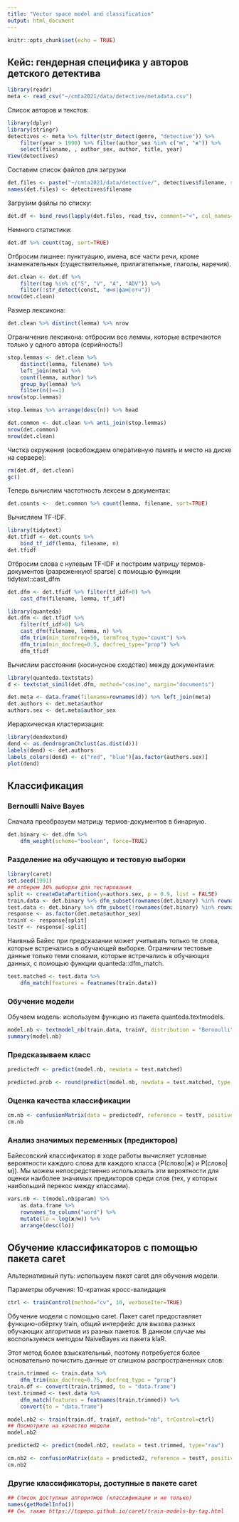 ```yaml
---
title: "Vector space model and classification"
output: html_document
---
```


```r
knitr::opts_chunk$set(echo = TRUE)
```

## Кейс: гендерная специфика у авторов детского детектива

```r
library(readr)
meta <- read_csv("~/cmta2021/data/detective/metadata.csv")
```

Список авторов и текстов: 

```r
library(dplyr)
library(stringr)
detectives <- meta %>% filter(str_detect(genre, "detective")) %>%
    filter(year > 1990) %>% filter(author_sex %in% c("м", "ж")) %>%
    select(filename, , author_sex, author, title, year)
View(detectives)
```

Составим список файлов для загрузки

```r
det.files <- paste("~/cmta2021/data/detective/", detectives$filename, sep="")
names(det.files) <- detectives$filename
```

Загрузим файлы по списку:

```r
det.df <- bind_rows(lapply(det.files, read_tsv, comment="<", col_names=c("word", "lemma", "tag", "const", "var"), quote=""), .id="filename")
```

Немного статистики: 

```r
det.df %>% count(tag, sort=TRUE)
```

Отбросим лишнее: пунктуацию, имена, все части речи, кроме
знаменательных (существительные, прилагательные, глаголы, наречия).


```r
det.clean <- det.df %>%
    filter(tag %in% c("S", "V", "A", "ADV")) %>%
    filter(!str_detect(const, "имя|фам|отч"))
nrow(det.clean)
```

Размер лексикона: 

```r
det.clean %>% distinct(lemma) %>% nrow
```

Ограничение лексикона: отбросим все леммы, которые встречаются только
у одного автора (серийность!)

```r
stop.lemmas <- det.clean %>%
    distinct(lemma, filename) %>%
    left_join(meta) %>%
    count(lemma, author) %>%
    group_by(lemma) %>%
    filter(n()==1)
nrow(stop.lemmas)
```

```r
stop.lemmas %>% arrange(desc(n)) %>% head
```

```r
det.common <- det.clean %>% anti_join(stop.lemmas)
nrow(det.common)
nrow(det.clean)
```

Чистка окружения (освобождаем оперативную память и место на диске на
сервере):

```r
rm(det.df, det.clean)
gc()
```

Теперь вычислим частотность лексем в документах: 

```r
det.counts <-  det.common %>% count(lemma, filename, sort=TRUE)
```

Вычисляем TF-IDF.

```r
library(tidytext)
det.tfidf <- det.counts %>%
    bind_tf_idf(lemma, filename, n)
det.tfidf
```

Отбросим слова с нулевым TF-IDF и построим матрицу термов-документов
(разреженную! sparse) с помощью функции tidytext::cast_dfm

```r
det.dfm <- det.tfidf %>% filter(tf_idf>0) %>%
    cast_dfm(filename, lemma, tf_idf)
```

```r
library(quanteda)
det.dfm <- det.tfidf %>%
    filter(tf_idf>0) %>%
    cast_dfm(filename, lemma, n) %>%
    dfm_trim(min_termfreq=50, termfreq_type="count") %>%
    dfm_trim(min_docfreq=0.5, docfreq_type="prop") %>%
    dfm_tfidf
```

Вычислим расстояния (косинусное сходство) между документами: 

```r
library(quanteda.textstats)
d <- textstat_simil(det.dfm, method="cosine", margin="documents")
```

```r
det.meta <- data.frame(filename=rownames(d)) %>% left_join(meta)
det.authors <- det.meta$author
authors.sex <- det.meta$author_sex
```

Иерархическая кластеризация: 

```r
library(dendextend)
dend <- as.dendrogram(hclust(as.dist(d)))
labels(dend) <- det.authors
labels_colors(dend) <- c("red", "blue")[as.factor(authors.sex)]
plot(dend)
```

## Классификация 

### Bernoulli Naive Bayes

Сначала преобразуем матрицу термов-документов в бинарную. 

```r
det.binary <- det.dfm %>% 
    dfm_weight(scheme="boolean", force=TRUE)
```

### Разделение на обучающую и тестовую выборки

```r
library(caret)
set.seed(1991)
## отберем 10% выборки для тестирования
split <- createDataPartition(y=authors.sex, p = 0.9, list = FALSE)
train.data <- det.binary %>% dfm_subset(rownames(det.binary) %in% rownames(det.binary)[split])
test.data <- det.binary %>% dfm_subset(!rownames(det.binary) %in% rownames(det.binary)[split]) 
response <- as.factor(det.meta$author_sex)
trainY <- response[split]
testY <- response[-split]
```

Наивный Байес при предсказании может учитывать только те слова, которые встречались в обучающей выборке. Ограничим тестовые данные только теми словами, которые встречались в обучающих данных, с помощью функции quanteda::dfm_match.

```r
test.matched <- test.data %>% 
    dfm_match(features = featnames(train.data))
```

### Обучение модели

Обучаем модель: используем функцию из пакета quanteda.textmodels.

```r
model.nb <- textmodel_nb(train.data, trainY, distribution = "Bernoulli")
summary(model.nb)
```


### Предсказываем класс

```r
predictedY <- predict(model.nb, newdata = test.matched)
```

```r
predicted.prob <- round(predict(model.nb, newdata = test.matched, type = "prob"),2)
```

### Оценка качества классификации

```r
cm.nb <- confusionMatrix(data = predictedY, reference = testY, positive="ж", mode = "prec_recall")
cm.nb
```


### Анализ значимых переменных (предикторов)

Байесовский классификатор в ходе работы вычисляет условные вероятности каждого слова для каждого класса (P(слово|ж) и P(слово|м)). Мы можем непосредственно использовать эти вероятности для оценки наиболее значимых предикторов среди слов (тех, у которых наибольший перекос между классами).


```r
vars.nb <- t(model.nb$param) %>% 
    as.data.frame %>% 
    rownames_to_column("word") %>% 
    mutate(lo = log(ж/м)) %>% 
    arrange(desc(lo))
```


## Обучение классификаторов с помощью пакета caret

Альтернативный путь: используем пакет caret для обучения модели. 

Параметры обучения: 10-кратная кросс-валидация

```r
ctrl <- trainControl(method="cv", 10, verboseIter=TRUE)
```


Обучение модели с помощью caret. Пакет caret предоставляет функцию-обёртку train, общий интерфейс для вызова разных обучающих алгоритмов из разных пакетов. В данном случае мы воспользуемся методом NaiveBayes из пакета klaR.

Этот метод более взыскательный, поэтому потребуется более основательно почистить данные от слишком распространенных слов:

```r
train.trimmed <- train.data %>% 
    dfm_trim(max_docfreq=0.75, docfreq_type = "prop")
train.df <- convert(train.trimmed, to = "data.frame")
test.trimmed <- test.data %>% 
    dfm_match(features = featnames(train.trimmed)) %>% 
    convert(to = "data.frame")
```


```r
model.nb2 <- train(train.df, trainY, method="nb", trControl=ctrl)
## Посмотрите на качество модели
model.nb2
```

```r
predicted2 <- predict(model.nb2, newdata = test.trimmed, type="raw")
```

```r
cm.nb2 <- confusionMatrix(data = predicted2, reference = testY, positive="ж", mode = "prec_recall")
cm.nb2
```

### Другие классификаторы, доступные в пакете caret

```r
## Список доступных алгоритмов (классификации и не только)
names(getModelInfo())
## См. также https://topepo.github.io/caret/train-models-by-tag.html
```

